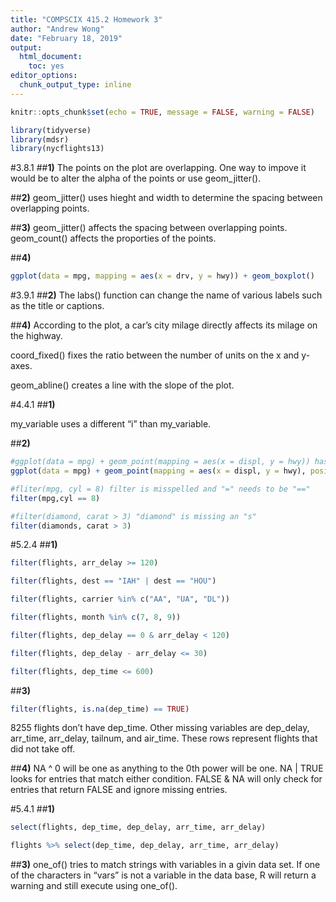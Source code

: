 ```yaml
---
title: "COMPSCIX 415.2 Homework 3"
author: "Andrew Wong"
date: "February 18, 2019"
output: 
  html_document: 
    toc: yes
editor_options: 
  chunk_output_type: inline
---
```


```r
knitr::opts_chunk$set(echo = TRUE, message = FALSE, warning = FALSE)
```

```r
library(tidyverse)
library(mdsr)
library(nycflights13)
```
#3.8.1
##**1)**
The points on the plot are overlapping. One way to impove it would be to alter the alpha of the points or use geom_jitter().

##**2)**
geom_jitter() uses hieght and width to determine the spacing between overlapping points.

##**3)**
geom_jitter() affects the spacing between overlapping points. geom_count() affects the proporties of the points.

##**4)**
```r
ggplot(data = mpg, mapping = aes(x = drv, y = hwy)) + geom_boxplot()
```

#3.9.1
##**2)**
The labs() function can change the name of various labels such as the title or captions.

##**4)**
According to the plot, a car's city milage directly affects its milage on the highway.

coord_fixed() fixes the ratio between the number of units on the x and y-axes.

geom_abline() creates a line with the slope of the plot.

#4.4.1
##**1)**

my_variable uses a different "i" than my_variable.

##**2)**
```r
#ggplot(data = mpg) + geom_point(mapping = aes(x = displ, y = hwy)) has overlapping points
ggplot(data = mpg) + geom_point(mapping = aes(x = displ, y = hwy), position = "jitter")

#fliter(mpg, cyl = 8) filter is misspelled and "=" needs to be "=="
filter(mpg,cyl == 8)

#filter(diamond, carat > 3) "diamond" is missing an "s"
filter(diamonds, carat > 3)
```


#5.2.4
##**1)**
```r
filter(flights, arr_delay >= 120)

filter(flights, dest == "IAH" | dest == "HOU")

filter(flights, carrier %in% c("AA", "UA", "DL"))

filter(flights, month %in% c(7, 8, 9))

filter(flights, dep_delay == 0 & arr_delay < 120)

filter(flights, dep_delay - arr_delay <= 30)

filter(flights, dep_time <= 600)
```

##**3)**
```r
filter(flights, is.na(dep_time) == TRUE)
```

8255 flights don't have dep_time. Other missing variables are dep_delay, arr_time, arr_delay, tailnum, and air_time. These rows represent flights that did not take off.

##**4)**
NA ^ 0 will be one as anything to the 0th power will be one. NA | TRUE looks for entries that match either condition. FALSE & NA will only check for entries that return FALSE and ignore missing entries.

#5.4.1
##**1)**
```r
select(flights, dep_time, dep_delay, arr_time, arr_delay)

flights %>% select(dep_time, dep_delay, arr_time, arr_delay)
```
##**3)**
one_of() tries to match strings with variables in a givin data set. If one of the characters in "vars" is not a variable in the data base, R will return a warning and still execute using one_of().
